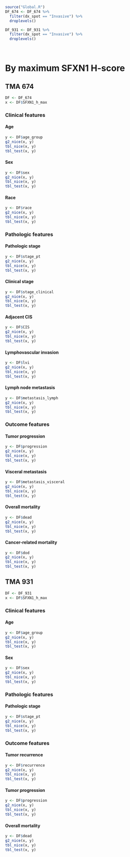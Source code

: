 ```r
source("Global.R")
DF_674 <- DF_674 %>% 
  filter(dx_spot == "Invasive") %>% 
  droplevels()

DF_931 <- DF_931 %>% 
  filter(dx_spot == "Invasive") %>% 
  droplevels()

```

\   

# By maximum SFXN1 H-score {.tabset .tabset-pills .tabset-fade}
## TMA 674 {.tabset .tabset-pills .tabset-fade}
```r
DF <- DF_674
x <- DF$SFXN1_h_max
```

### Clinical features {.tabset .tabset-pills .tabset-fade}
#### Age
```r
y <- DF$age_group
g2_nice(x, y)
tbl_nice(x, y)
tbl_test(x, y)
```

#### Sex
```r
y <- DF$sex
g2_nice(x, y)
tbl_nice(x, y)
tbl_test(x, y)
```

#### Race
```r
y <- DF$race
g2_nice(x, y)
tbl_nice(x, y)
tbl_test(x, y)
```

### Pathologic features {.tabset .tabset-pills .tabset-fade}
#### Pathologic stage
```r
y <- DF$stage_pt
g2_nice(x, y)
tbl_nice(x, y)
tbl_test(x, y)
```

#### Clinical stage
```r
y <- DF$stage_clinical
g2_nice(x, y)
tbl_nice(x, y)
tbl_test(x, y)
```

#### Adjacent CIS
```r
y <- DF$CIS
g2_nice(x, y)
tbl_nice(x, y)
tbl_test(x, y)
```

#### Lymphovascular invasion
```r
y <- DF$lvi
g2_nice(x, y)
tbl_nice(x, y)
tbl_test(x, y)
```

#### Lymph node metastasis
```r
y <- DF$metastasis_lymph
g2_nice(x, y)
tbl_nice(x, y)
tbl_test(x, y)
```

### Outcome features {.tabset .tabset-pills .tabset-fade}
#### Tumor progression
```r
y <- DF$progression
g2_nice(x, y)
tbl_nice(x, y)
tbl_test(x, y)
```

#### Visceral metastasis
```r
y <- DF$metastasis_visceral
g2_nice(x, y)
tbl_nice(x, y)
tbl_test(x, y)
```

#### Overall mortality
```r
y <- DF$dead
g2_nice(x, y)
tbl_nice(x, y)
tbl_test(x, y)
```

#### Cancer-related mortality
```r
y <- DF$dod
g2_nice(x, y)
tbl_nice(x, y)
tbl_test(x, y)
```

## TMA 931 {.tabset .tabset-pills .tabset-fade}
```r
DF <- DF_931
x <- DF$SFXN1_h_max
```

### Clinical features {.tabset .tabset-pills .tabset-fade}
#### Age
```r
y <- DF$age_group
g2_nice(x, y)
tbl_nice(x, y)
tbl_test(x, y)
```

#### Sex
```r
y <- DF$sex
g2_nice(x, y)
tbl_nice(x, y)
tbl_test(x, y)
```

### Pathologic features {.tabset .tabset-pills .tabset-fade}
#### Pathologic stage
```r
y <- DF$stage_pt
g2_nice(x, y)
tbl_nice(x, y)
tbl_test(x, y)
```

### Outcome features {.tabset .tabset-pills .tabset-fade}
#### Tumor recurrence
```r
y <- DF$recurrence
g2_nice(x, y)
tbl_nice(x, y)
tbl_test(x, y)
```

#### Tumor progression
```r
y <- DF$progression
g2_nice(x, y)
tbl_nice(x, y)
tbl_test(x, y)
```

#### Overall mortality
```r
y <- DF$dead
g2_nice(x, y)
tbl_nice(x, y)
tbl_test(x, y)
```
